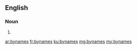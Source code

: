==English==

===Noun===
{{head|en}}

# {{plural of|byname}}

[[ar:bynames]]
[[fr:bynames]]
[[ku:bynames]]
[[mg:bynames]]
[[my:bynames]]